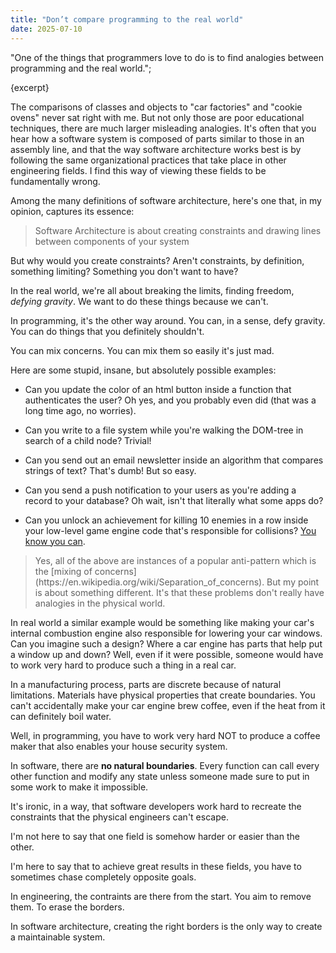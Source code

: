 ```yaml
---
title: "Don’t compare programming to the real world"
date: 2025-07-10
---
```


  "One of the things that programmers love to do is to find analogies between programming and the real world.";

{excerpt}

The comparisons of classes and objects to "car factories" and "cookie ovens"
never sat right with me. But not only those are poor educational techniques, there are much larger misleading analogies. It's often that you hear how a software system is composed of parts similar to those in an assembly line, and that the way software architecture works best is by following the same organizational practices that take place in other engineering fields. I find this way of viewing these fields to be fundamentally wrong.

Among the many definitions of software architecture, here's one that, in my opinion, captures its essence:

> Software Architecture is about creating constraints and drawing lines between components of your system

But why would you create constraints? Aren't constraints, by definition, something limiting? Something you don't want to have?

In the real world, we're all about breaking the limits, finding freedom, _defying gravity_. We want to do these things because we can't.

In programming, it's the other way around. You can, in a sense, defy gravity. You can do things that you definitely shouldn't.

You can mix concerns. You can mix them so easily it's just mad.

Here are some stupid, insane, but absolutely possible examples:

- Can you update the color of an html button inside a function that
  authenticates the user? Oh yes, and you probably even did (that was a long time ago, no worries).

- Can you write to a file system while you're walking the DOM-tree in search of a child node? Trivial!

- Can you send out an email newsletter inside an algorithm that compares strings of text? That's dumb! But so easy.

- Can you send a push notification to your users as you're adding a record to your database?
  Oh wait, isn't that literally what some apps do?

- Can you unlock an achievement for killing 10 enemies in a row inside your low-level game engine code that's responsible for collisions? [You know you can](https://gameprogrammingpatterns.com/observer.html#achievement-unlocked).

<blockquote style={{ marginLeft: 0 }}>
  Yes, all of the above are instances of a popular anti-pattern which is the
  [mixing of concerns](https://en.wikipedia.org/wiki/Separation_of_concerns).
  But my point is about something different. It's that these problems don't
  really have analogies in the physical world.
</blockquote>

In real world a similar example would be something like making your car's internal combustion engine also responsible for lowering your car windows.
Can you imagine such a design? Where a car engine has parts that help put a window up and down? Well, even if it were possible,
someone would have to work very hard to produce such a thing in a real car.

In a manufacturing process, parts are discrete because of natural limitations. Materials have physical properties that create boundaries. You can't accidentally make your car engine brew coffee, even if the heat from it can definitely boil water.

Well, in programming, you have to work very hard NOT to produce a coffee maker that also enables your house security system.

In software, there are **no natural boundaries**. Every function can call every other function and modify any state unless someone made sure to put in some work to make it impossible.

It's ironic, in a way, that software developers work hard to recreate the constraints that the physical engineers can't escape.

I'm not here to say that one field is somehow harder or easier than the other.

I'm here to say that to achieve great results in these fields, you have to sometimes chase completely opposite goals.

In engineering, the contraints are there from the start. You aim to remove them. To erase the borders.

In software architecture, creating the right borders is the only way to create a maintainable system.
